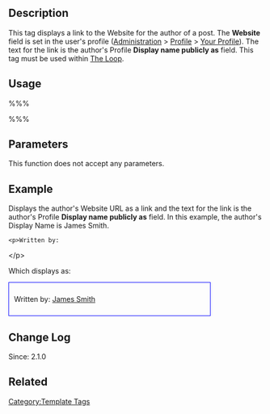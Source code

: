 {{Languages|
{{en|Template Tags/the_author_link}}
{{ja|テンプレートタグ/the_author_link}}
{{tr|Tema_Etiketleri/the_author_link}}
}}

== Description ==

This tag displays a link to the Website for the author of a post.  The '''Website''' field is set in the user's profile ([[Administration_Panels|Administration]] > [[Administration_Panels#Your_Profile|Profile]] > [[Your_Profile_SubPanel|Your Profile]]).  The text for the link is the author's Profile '''Display name publicly as''' field. This tag must be used within [[The Loop]].

== Usage ==

%%% <?php the_author_link(); ?> %%%

== Parameters ==

This function does not accept any parameters.

== Example ==

Displays the author's Website URL as a link and the text for the link is the author's Profile '''Display name publicly as''' field.  In this example, the author's Display Name is James Smith.

 &lt;p&gt;Written by: 
 <?php the_author_link(); ?>&lt;/p&gt;

Which displays as:

<div style="border:1px solid blue; padding:10px; width: 75%">Written by: [[Template_Tags/the_author_link#Example|James Smith]]</div>

== Change Log ==

Since: 2.1.0

== Related ==

{{Author Tags}}

{{Tag Footer}}

[[Category:Template Tags]]